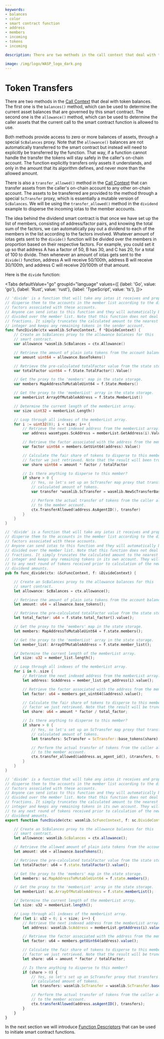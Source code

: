 ```yaml
---
keywords:
- balances
- color
- smart contract function
- address
- members
- incoming
- tokens
- incoming

description: There are two methods in the call context that deal with token balances. The balances() method can be used to determine the current asset balances. The allowance() method can be used to determine the caller assets that the function is allowed to use.

image: /img/logo/WASP_logo_dark.png
---
```


# Token Transfers

There are two methods in the [Call Context](context.mdx) that deal with token balances.
The first one is the `balances()` method, which can be used to determine the current asset
balances that are governed by this smart contract. The second one is the `allowance()`
method, which can be used to determine the caller assets that the current call to the
smart contract function is allowed to use.

Both methods provide access to zero or more balances of assets, through a special
`ScBalances` proxy. Note that the `allowance()` balances are not automatically transferred
to the smart contract but instead will need to explicitly be transferred by the function.
That way, if a function cannot handle the transfer the tokens will stay safely in the
caller's on-chain account. The function explicitly transfers only assets it understands,
and only in the amount that its algorithm defines, and never more than the allowed amount.

There is also a `transfer_allowed()` method in the [Call Context](context.mdx) that can
transfer assets from the caller's on-chain account to any other on-chain account. The
assets to be transferred are provided to the method through a special `ScTransfer` proxy,
which is essentially a mutable version of `ScBalances`. We will be using the
`transfer_allowed()` method in the `dividend` example to disperse the incoming iotas to
the member accounts.

The idea behind the dividend smart contract is that once we have set up the list of
members, consisting of address/factor pairs, and knowing the total sum of the factors, we
can automatically pay out a dividend to each of the members in the list according to the
factors involved. Whatever amount of iotas gets sent to the `divide()` function will be
divided over the members in proportion based on their respective factors. For example, you
could set it up so that address A has a factor of 50, B has 30, and C has 20, for a total
of 100 to divide. Then whenever an amount of iotas gets sent to the `divide()` function,
address A will receive 50/100th, address B will receive 30/100th, and address C will
receive 20/100th of that amount.

Here is the `divide` function:

<Tabs defaultValue="go"
      groupId="language"
      values={[
          {label: 'Go', value: 'go'},
          {label: 'Rust', value: 'rust'},
          {label: 'TypeScript', value: 'ts'},
      ]}>

<TabItem value="go">

```go
// 'divide' is a function that will take any iotas it receives and properly
// disperse them to the accounts in the member list according to the dispersion
// factors associated with these accounts.
// Anyone can send iotas to this function and they will automatically be
// divided over the member list. Note that this function does not deal with
// fractions. It simply truncates the calculated amount to the nearest lower
// integer and keeps any remaining tokens in the sender account.
func funcDivide(ctx wasmlib.ScFuncContext, f *DivideContext) {
	// Create an ScBalances proxy to the allowance balances for this
	// smart contract.
	var allowance *wasmlib.ScBalances = ctx.Allowance()

	// Retrieve the amount of plain iota tokens from the account balance.
	var amount uint64 = allowance.BaseTokens()

	// Retrieve the pre-calculated totalFactor value from the state storage.
	var totalFactor uint64 = f.State.TotalFactor().Value()

	// Get the proxy to the 'members' map in the state storage.
	var members MapAddressToMutableUint64 = f.State.Members()

	// Get the proxy to the 'memberList' array in the state storage.
	var memberList ArrayOfMutableAddress = f.State.MemberList()

	// Determine the current length of the memberList array.
	var size uint32 = memberList.Length()

	// Loop through all indexes of the memberList array.
	for i := uint32(0); i < size; i++ {
		// Retrieve the next indexed address from the memberList array.
		var address wasmtypes.ScAddress = memberList.GetAddress(i).Value()

		// Retrieve the factor associated with the address from the members map.
		var factor uint64 = members.GetUint64(address).Value()

		// Calculate the fair share of tokens to disperse to this member based on the
		// factor we just retrieved. Note that the result will been truncated.
		var share uint64 = amount * factor / totalFactor

		// Is there anything to disperse to this member?
		if share > 0 {
			// Yes, so let's set up an ScTransfer map proxy that transfers the
			// calculated amount of tokens.
			var transfer *wasmlib.ScTransfer = wasmlib.NewScTransferBaseTokens(share)

            // Perform the actual transfer of tokens from the caller allowance
            // to the member account.
            ctx.TransferAllowed(address.AsAgentID(), transfer)
		}
	}
}
```

</TabItem>
<TabItem value="rust">

```rust
// 'divide' is a function that will take any iotas it receives and properly
// disperse them to the accounts in the member list according to the dispersion
// factors associated with these accounts.
// Anyone can send iotas to this function and they will automatically be
// divided over the member list. Note that this function does not deal with
// fractions. It simply truncates the calculated amount to the nearest lower
// integer and keeps any remaining tokens in its own account. They will be added
// to any next round of tokens received prior to calculation of the new
// dividend amounts.
pub fn func_divide(ctx: &ScFuncContext, f: &DivideContext) {

    // Create an ScBalances proxy to the allowance balances for this
    // smart contract.
    let allowance: ScBalances = ctx.allowance();

    // Retrieve the amount of plain iota tokens from the account balance.
    let amount: u64 = allowance.base_tokens();

    // Retrieve the pre-calculated totalFactor value from the state storage.
    let total_factor: u64 = f.state.total_factor().value();

    // Get the proxy to the 'members' map in the state storage.
    let members: MapAddressToMutableUint64 = f.state.members();

    // Get the proxy to the 'memberList' array in the state storage.
    let member_list: ArrayOfMutableAddress = f.state.member_list();

    // Determine the current length of the memberList array.
    let size: u32 = member_list.length();

    // Loop through all indexes of the memberList array.
    for i in 0..size {
        // Retrieve the next indexed address from the memberList array.
        let address: ScAddress = member_list.get_address(i).value();

        // Retrieve the factor associated with the address from the members map.
        let factor: u64 = members.get_uint64(&address).value();

        // Calculate the fair share of tokens to disperse to this member based on the
        // factor we just retrieved. Note that the result will be truncated.
        let share: u64 = amount * factor / total_factor;

        // Is there anything to disperse to this member?
        if share > 0 {
            // Yes, so let's set up an ScTransfer map proxy that transfers the
            // calculated amount of tokens.
            let transfers: ScTransfer = ScTransfer::base_tokens(share);

            // Perform the actual transfer of tokens from the caller allowance
            // to the member account.
            ctx.transfer_allowed(&address.as_agent_id(), &transfers, true);
        }
    }
}
```

</TabItem>
<TabItem value="ts">

```ts
// 'divide' is a function that will take any iotas it receives and properly
// disperse them to the accounts in the member list according to the dispersion
// factors associated with these accounts.
// Anyone can send iotas to this function and they will automatically be
// divided over the member list. Note that this function does not deal with
// fractions. It simply truncates the calculated amount to the nearest lower
// integer and keeps any remaining tokens in its own account. They will be added
// to any next round of tokens received prior to calculation of the new
// dividend amounts.
export function funcDivide(ctx: wasmlib.ScFuncContext, f: sc.DivideContext): void {

    // Create an ScBalances proxy to the allowance balances for this
    // smart contract.
    let allowance: wasmlib.ScBalances = ctx.allowance();

    // Retrieve the allowed amount of plain iota tokens from the account balance.
    let amount: u64 = allowance.baseTokens();

    // Retrieve the pre-calculated totalFactor value from the state storage.
    let totalFactor: u64 = f.state.totalFactor().value();

    // Get the proxy to the 'members' map in the state storage.
    let members: sc.MapAddressToMutableUint64 = f.state.members();

    // Get the proxy to the 'memberList' array in the state storage.
    let memberList: sc.ArrayOfMutableAddress = f.state.memberList();

    // Determine the current length of the memberList array.
    let size: u32 = memberList.length();

    // Loop through all indexes of the memberList array.
    for (let i: u32 = 0; i < size; i++) {
        // Retrieve the next indexed address from the memberList array.
        let address: wasmlib.ScAddress = memberList.getAddress(i).value();

        // Retrieve the factor associated with the address from the members map.
        let factor: u64 = members.getUint64(address).value();

        // Calculate the fair share of tokens to disperse to this member based on the
        // factor we just retrieved. Note that the result will be truncated.
        let share: u64 = amount * factor / totalFactor;

        // Is there anything to disperse to this member?
        if (share > 0) {
            // Yes, so let's set up an ScTransfer proxy that transfers the
            // calculated amount of tokens.
            let transfers: wasmlib.ScTransfer = wasmlib.ScTransfer.baseTokens(share);

            // Perform the actual transfer of tokens from the caller allowance
            // to the member account.
            ctx.transferAllowed(address.asAgentID(), transfers);
        }
    }
}
```

</TabItem>
</Tabs>


In the next section we will introduce [Function Descriptors](funcdesc.mdx) that can be
used to initiate smart contract functions.
